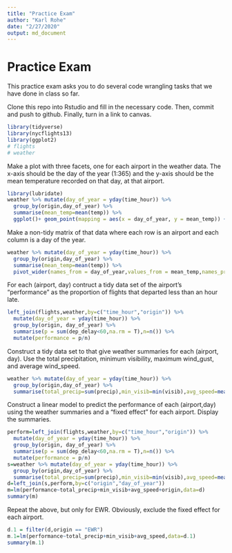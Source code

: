```yaml
---
title: "Practice Exam"
author: "Karl Rohe"
date: "2/27/2020"
output: md_document
---
```


# Practice Exam

This practice exam asks you to do several code wrangling tasks that we have done in class so far. 

Clone this repo into Rstudio and fill in the necessary code.  Then, commit and push to github.  Finally, turn in a link to canvas. 



```r
library(tidyverse)
library(nycflights13)
library(ggplot2)
# flights
# weather
```


Make a plot with three facets, one for each airport in the weather data.  The x-axis should be the day of the year (1:365) and the y-axis should be the mean temperature recorded on that day, at that airport.
```r
library(lubridate)
weather %>% mutate(day_of_year = yday(time_hour)) %>% 
  group_by(origin,day_of_year) %>% 
  summarise(mean_temp=mean(temp)) %>% 
  ggplot()+ geom_point(mapping = aes(x = day_of_year, y = mean_temp)) + facet_wrap(~origin)
```


Make a non-tidy matrix of that data where each row is an airport and each column is a day of the year.  

```r
weather %>% mutate(day_of_year = yday(time_hour)) %>% 
  group_by(origin,day_of_year) %>% 
  summarise(mean_temp=mean(temp)) %>% 
  pivot_wider(names_from = day_of_year,values_from = mean_temp,names_prefix = "day")
```


For each (airport, day) contruct a tidy data set of the airport's "performance" as the proportion of flights that departed less than an hour late. 
```r
left_join(flights,weather,by=c("time_hour","origin")) %>% 
  mutate(day_of_year = yday(time_hour)) %>% 
  group_by(origin, day_of_year) %>% 
  summarise(p = sum(dep_delay<60,na.rm = T),n=n()) %>% 
  mutate(performance = p/n)
```

Construct a tidy data set to that give weather summaries for each (airport, day).  Use the total precipitation, minimum visibility, maximum wind_gust, and average wind_speed.  
```r
weather %>% mutate(day_of_year = yday(time_hour)) %>% 
  group_by(origin,day_of_year) %>% 
  summarise(total_precip=sum(precip),min_visib=min(visib),avg_speed=mean(wind_speed))
```

Construct a linear model to predict the performance of each (airport,day) using the weather summaries and a "fixed effect" for each airport.  Display the summaries.  
```r
perform=left_join(flights,weather,by=c("time_hour","origin")) %>% 
  mutate(day_of_year = yday(time_hour)) %>% 
  group_by(origin, day_of_year) %>% 
  summarise(p = sum(dep_delay<60,na.rm = T),n=n()) %>% 
  mutate(performance = p/n)
s=weather %>% mutate(day_of_year = yday(time_hour)) %>% 
  group_by(origin,day_of_year) %>% 
  summarise(total_precip=sum(precip),min_visib=min(visib),avg_speed=mean(wind_speed))
d=left_join(s,perform,by=c("origin","day_of_year"))
m=lm(performance~total_precip+min_visib+avg_speed+origin,data=d)
summary(m)
```

Repeat the above, but only for EWR.  Obviously, exclude the fixed effect for each airport.
```r
d.1 = filter(d,origin == "EWR")
m.1=lm(performance~total_precip+min_visib+avg_speed,data=d.1)
summary(m.1)
```